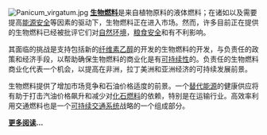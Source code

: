 [[Image:Panicum_virgatum.jpg|right]]
'''[[生物燃料|生物燃料]]'''是来自植物原料的液体燃料；在诸如{{link-en|石油价格暴涨|2000s energy crisis}}以及需要提高[[能源安全|能源安全]]等因素的驱动下，生物燃料正在进入市场。然而，许多目前正在提供的生物燃料已经被批评它们对[[自然环境|自然环境]]，[[粮食安全|粮食安全]]和{{link-en|土地利用|land use}}有不利影响。

其面临的挑战是支持包括新的[[纤维素乙醇|纤维素乙醇]]的开发的生物燃料的开发，与负责任的政策和经济手段，以帮助确保生物燃料的商业化是有[[可持续性|可持续性]]的。负责任的生物燃料商业化代表一个机会，以提高在非洲，拉丁美洲和亚洲经济的可持续发展前景。

生物燃料提供了增加市场竞争和石油价格适度的前景。一个[[替代能源|替代能源]]的健康供应将有助于打击汽油价格飙升和减少对[[化石燃料|化石燃料]]的依赖，特别是在运输行业。高效率利用交通燃料也是一个[[可持续交通系统|可持续交通系统]]战略的一个组成部分。

'''[[生物燃料|更多阅读]]...'''
